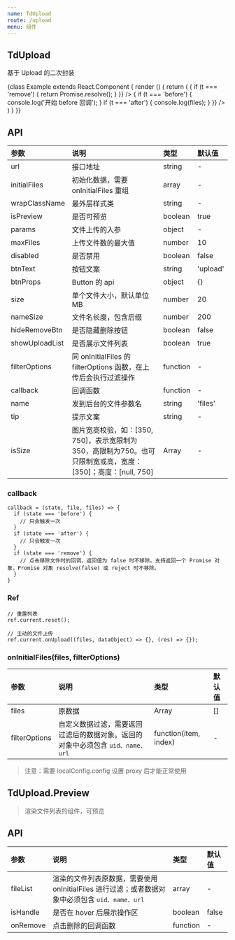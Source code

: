```yaml
---
name: TdUpload
route: /upload
menu: 组件
---
```



## TdUpload

基于 Upload 的二次封装

<Playground>
{class Example extends React.Component {
  render () {
    return (
      <Row>
          <Col span={12}>
            <TdUpload
              // disabled
              btnText="上传"
              tip="仅支持 pdf 文件。"
              // listType="picture-card"
              callback={(t) => {
                if (t === 'remove') {
                  return Promise.resolve();
                }
              }}
            />
          </Col>
          <Col span={12}>
            <TdUpload
              size={5}
              multiple
              btnText="上传"
              isSize={[282]}
              accept="image/*"
              tip="仅支持图片格式。"
              listType="picture-card"
              callback={(t, file, files) => {
                if (t === 'before') {
                  console.log('开始 before 回调');
                }
                if (t === 'after') {
                  console.log(files);
                }
              }}
            />
          </Col>
      </Row>
    )
  }
}}
</Playground>

## API

|参数|说明|类型|默认值|
|:--|:--|:--|:--|
|url|接口地址|string|-|
|initialFiles|初始化数据，需要 onInitialFiles 重组|array|-|
|wrapClassName|最外层样式类|string|-|
|isPreview|是否可预览|boolean|true|
|params|文件上传的入参|object|-|
|maxFiles|上传文件数的最大值|number|10|
|disabled|是否禁用|boolean|false|
|btnText|按钮文案|string|'upload'|
|btnProps|Button 的 api|object|{}|
|size|单个文件大小，默认单位 MB|number|20|
|nameSize|文件名长度，包含后缀|number|200|
|hideRemoveBtn|是否隐藏删除按钮|boolean|false|
|showUploadList|是否展示文件列表|boolean|true|
|filterOptions|同 onInitialFiles 的 filterOptions 函数，在上传后会执行过滤操作|function|-|
|callback|回调函数|function|-|
|name|发到后台的文件参数名|string|'files'|
|tip|提示文案|string|-|
|isSize|图片宽高校验，如：[350, 750]，表示宽限制为350，高限制为750。也可只限制宽或高，宽度：[350]；高度：[null, 750]|Array|-|

### callback

```
callback = (state, file, files) => {
  if (state === 'before') {
    // 只会触发一次
  }
  if (state === 'after') {
    // 只会触发一次
  }
  if (state === 'remove') {
    // 点击移除文件时的回调，返回值为 false 时不移除。支持返回一个 Promise 对象，Promise 对象 resolve(false) 或 reject 时不移除。
  }
}
```

### Ref

```
// 重置列表
ref.current.reset();

// 主动的文件上传
ref.current.onUpload((files, dataObject) => {}, (res) => {});
```

### onInitialFiles(files, filterOptions)

|参数|说明|类型|默认值|
|:--|:--|:--|:--|
|files|原数据|Array|[]|
|filterOptions|自定义数据过滤，需要返回过滤后的数据对象。返回的对象中必须包含 `uid、name、url`|function(item, index)|-|

> 注意：需要 localConfig.config 设置 proxy 后才能正常使用

## TdUpload.Preview

> 渲染文件列表的组件，可预览

## API

|参数|说明|类型|默认值|
|:--|:--|:--|:--|
|fileList|渲染的文件列表原数据，需要使用 onInitialFiles 进行过滤；或者数据对象中必须包含 `uid、name、url`|array|-|
|isHandle|是否在 hover 后展示操作区|boolean|false|
|onRemove|点击删除的回调函数|function|-|
